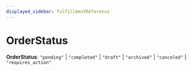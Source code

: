 ```yaml
---
displayed_sidebar: fulfillmentReference
---
```



# OrderStatus

 **OrderStatus**: `"pending"` \| `"completed"` \| `"draft"` \| `"archived"` \| `"canceled"` \| `"requires_action"`
